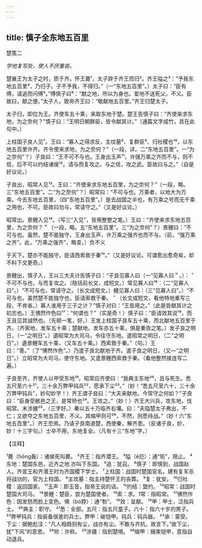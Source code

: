 ```yaml
---
---
---
```

title: 慎子全东地五百里
---



楚策二

*学他复写处，使人不厌重沓。*

楚襄王为太子之时，质于齐。怀王薨¹，太子辞于齐王而归²。齐王隘之³：“予我东地五百里⁴，乃归子。子不予我，不得归。”（一“东地五百里”。）太子曰：“臣有傅，请追而问傅⁵。”傅慎子曰⁶：“献之地，所以为身也。爱地不送死父，不义。臣故曰，献之便。”太子人，致命齐王曰：“敬献地五百里。”齐王归楚太子。

太子归，即位为王。齐使车五十乘，来取东地于楚。楚王告慎子曰：“齐使来求东地，为之奈何？”慎子曰：“王明日朝群臣，皆令献其计。”（通篇文字成竹，具在此句中。）

上柱国子良人见⁷。王曰：“寡人之得求反，主坟墓⁸、复群臣⁹、归社稷也¹⁰，以东地五百里许齐。齐令使来求地，为之奈何？”（一段，详。二“东地五百里”。一“为之奈何”？）子良曰：“王不可不与也。王身出玉声¹¹，许强万乘之齐而不与，则不信，后不可以约结诸侯¹²。请与而复攻之。与之信，攻之武。臣故曰与之。”（自是好议论。）

子良出，昭常人见¹³。王曰：“齐使来求东地五百里，为之奈何？”（一段，略。三“东地五百里”。二“为之奈何”？）昭常曰：“不可与也。万乘者，以地大为万乘。今去东地五百里，（四“东地五百里”。）是去战国之半也，有万乘之号而无千乘之用也，不可。臣故曰勿与，常请守之。”（又是好议论。）

昭常出。景鲤入见¹⁴。（写三“入见”，皆用整整之笔。）王曰：“齐使来求东地五百里，为之奈何？＂（一段，略。五“东地五百里”。三“为之奈何”？）景鲤曰：“不可与也。虽然，楚不能独守。王身出玉声，许万乘之强齐也而不与。（前，“强万乘之齐”。此，“万乘之强齐”，略变。）负不义

于天下。楚亦不能独守，臣请西索救于秦¹⁵。”（又是好议论。可谓愈出愈奇矣，却不料下文更奇。）

景鲤出，慎子入，王以三大夫计告慎子曰：“子良见寡人曰（一“见寡人曰＂。）：＇不可不与也，与而复攻之。（隐括前长文，成短文。）常见寡人曰¹⁶：（二“见寡人曰”。）“不可与也，常请守之。（长文成短文。）鲤见寡人曰：（三“见寡人曰”。）“不可与也，虽然楚不能独守也，臣请索救于秦。＇（长文成短文，看他特地重写三段，不肯省。）寡人谁用于三子之计？”慎子对曰：“王皆用之。”（此是皆献其计之初志也。）王怫然作色曰¹⁷：“何谓也？”（实是奇！）慎子曰：“臣请效其说¹⁸，而王且见其诚然也。（先顿一笔，好。）王发上柱国子良车五十乘，而北献地五百里于齐。（齐索地，发车五十乘；楚献地，发车亦五十乘，俱是重沓之笔。）发子良之明日，（一“之明日”。）遺昭常为大司马，令往守东地。遣昭常之明日，（二“之明日”。）遺景鲤车五十乘，（又车五十乘。）西索救于秦。”（句。）王曰：“善。”（了“怫然作色”。）乃遣子良北献地于齐。遣子良之明日，（又—“之明日”。）立昭常为大司马，使守东地。又遣景鲤西索救于秦。（看他整然接连写二遍。）

子良至齐，齐使人以甲受东地¹⁹。昭常应齐使曰：“我典主东地²⁰，且与死生。悉五尺至六十²¹，三十余万弊甲钝兵²²，愿承下尘²³。”（妙！“悉五尺至六十，三十余万弊甲钝兵”，妙句妙字！）齐王谓子良曰：“大夫来献地，今常守之何如？”子良曰：“臣身受敝邑之王，是常矫也²⁴。王攻之。”（妙！）齐王大兴兵，攻东地，伐昭常。未涉疆²⁵，（三字好。）秦以五十万临齐右壤。曰：“夫隘楚太子弗出，不仁；又欲夺之东地五百里，不义。其缩甲则可²⁶，不然，则愿待战。”（妙！六“东地五百里”。）齐王恐焉。乃请子良南道楚，西使秦，解齐患。（反诸子良，妙，妙！十三字句。）士卒不用，东地复全。（凡有十三“东地”字。）

【注释】

¹薨（hōng轰）：诸侯死叫薨。
²齐王：指齐潜王。
³隘（è厄）：通“阨”，阻止。
⁴东地：楚国东邑，近齐之地.亦叫下东国。
⁵追：犹召。
⁶慎子：即慎到，战国赵人。齐宣王和齐湣王时为齐国稷下学士。
⁷上柱国：战国时楚国官名，建有复军杀将战功的，官为上柱国。
⁸主坟墓：指主持楚怀王的丧葬。
⁹复：犹安。
¹⁰归社稷：返回国家。
¹¹玉声：即玉音，指帝王说的话。
¹²约结：盟约。
¹³昭常：战国时楚国大司马。
¹⁴景鲤：楚臣，尝为楚国使者。
¹⁵索：求。1常：指昭常。
¹⁷怫然作色：因发怒而脸上变色。怫（bó脖）：通“勃”。
¹⁸效：呈献。
¹⁹甲：甲士，泛指兵士。
²⁰典主：职守。
²¹悉：全部。五尺：指五尺童子。六十：指六十岁的男子。
²²弊甲钝兵：指装备很差的兵士。弊甲：破铠甲。钝兵：钝兵器。
²³承：蒙受。下尘：据鲍彪注：“凡人相趋则有尘，战亦有尘。不敢与齐抗，故言下。”故下尘，犹“下风”的意思。
²⁴矫：诈称。
²⁵涉疆：指到楚境。
²⁶缩甲：捆束铠甲，意指自动退兵。